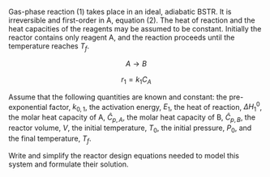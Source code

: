 
Gas-phase reaction (1) takes place in an ideal, adiabatic BSTR. It is irreversible and first-order in A, equation (2). The heat of reaction and the heat capacities of the reagents may be assumed to be constant. Initially the reactor contains only reagent A, and the reaction proceeds until the temperature reaches $T_f$.

$$
A \rightarrow B \tag{1}
$$

$$
r_1 = k_1 C_A \tag{2}
$$

Assume that the following quantities are known and constant: the pre-exponential factor, $k_{0,1}$, the activation energy, $E_1$, the heat of reaction, $\Delta H^0_1$, the molar heat capacity of A, $\hat C_{p,A}$, the molar heat capacity of B, $\hat C_{p,B}$, the reactor volume, $V$, the initial temperature, $T_0$, the initial pressure, $P_0$, and the final temperature, $T_f$.

Write and simplify the reactor design equations needed to model this system and formulate their solution.